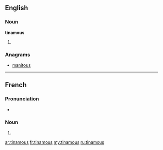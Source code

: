 ==English==

===Noun===
'''tinamous'''

# {{plural of|tinamou}}

===Anagrams===
* [[manitous#English|manitous]]

----

==French==

===Pronunciation===
* {{IPA|/tinamu/|lang=fr}}

===Noun===
{{infl|fr|plural}} {{m|p}}

# {{plural of|tinamou|lang=fr}}

[[ar:tinamous]]
[[fr:tinamous]]
[[my:tinamous]]
[[ru:tinamous]]